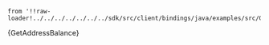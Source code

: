     from '!!raw-loader!../../../../../../../sdk/src/client/bindings/java/examples/src/GetAddressBalance.java';

<CodeBlock className="language-java">
    {GetAddressBalance}
</CodeBlock>
